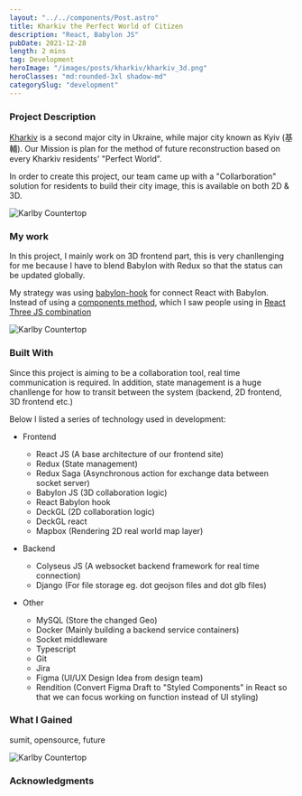 ```yaml
---
layout: "../../components/Post.astro"
title: Kharkiv the Perfect World of Citizen
description: "React, Babylon JS"
pubDate: 2021-12-28
length: 2 mins
tag: Development
heroImage: "/images/posts/kharkiv/kharkiv_3d.png"
heroClasses: "md:rounded-3xl shadow-md"
categorySlug: "development"
---
```


### Project Description

[Kharkiv](https://en.wikipedia.org/wiki/Kharkiv) is a second major city in Ukraine, while major city known as Kyiv (基輔). Our Mission is plan for the method of future reconstruction based on every Kharkiv residents' "Perfect World".

In order to create this project, our team came up with a "Collarboration" solution for residents to build their city image, this is available on both 2D & 3D.

<img
  src="/images/posts/kharkiv/meeting.png"
  alt="Karlby Countertop"
  width={820}
  height={350}
/>

### My work

In this project, I mainly work on 3D frontend part, this is very chanllenging for me because I have to blend Babylon with Redux so that the status can be updated globally.

My strategy was using [babylon-hook](https://github.com/brianzinn/babylonjs-hook) for connect React with Babylon. Instead of using a [components method](https://github.com/brianzinn/react-babylonjs), which I saw people using in [React Three JS combination](https://github.com/pmndrs/react-three-fiber)

<img
  src="/images/posts/kharkiv/kharkiv_light.png"
  alt="Karlby Countertop"
  width={820}
  height={350}
/>

### Built With

Since this project is aiming to be a collaboration tool, real time communication is required. In addition, state management is a huge chanllenge for how to transit between the system (backend, 2D frontend, 3D frontend etc.)

Below I listed a series of technology used in development:

- Frontend

  - React JS (A base architecture of our frontend site)
  - Redux (State management)
  - Redux Saga (Asynchronous action for exchange data between socket server)
  - Babylon JS (3D collaboration logic)
  - React Babylon hook
  - DeckGL (2D collaboration logic)
  - DeckGL react
  - Mapbox (Rendering 2D real world map layer)

- Backend

  - Colyseus JS (A websocket backend framework for real time connection)
  - Django (For file storage eg. dot geojson files and dot glb files)

- Other
  - MySQL (Store the changed Geo)
  - Docker (Mainly building a backend service containers)
  - Socket middleware
  - Typescript
  - Git
  - Jira
  - Figma (UI/UX Design Idea from design team)
  - Rendition (Convert Figma Draft to "Styled Components" in React so that we can focus working on function instead of UI styling)

### What I Gained

sumit, opensource, future

<img
  title="final result"
  src="/images/posts/kharkiv/kharkiv_2D.png"
  alt="Karlby Countertop"
  width={820}
  height={350}
/>

### Acknowledgments
